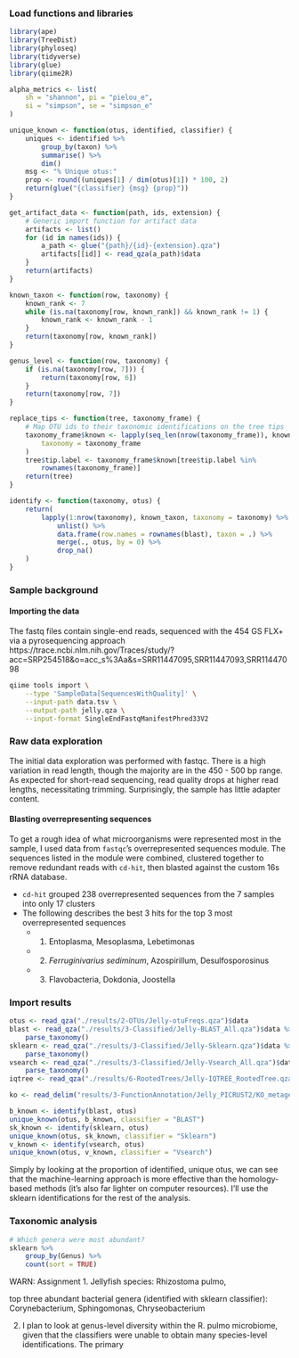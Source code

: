 ### Load functions and libraries
```r
library(ape)
library(TreeDist)
library(phyloseq)
library(tidyverse)
library(glue)
library(qiime2R)

alpha_metrics <- list(
    sh = "shannon", pi = "pielou_e",
    si = "simpson", se = "simpson_e"
)

unique_known <- function(otus, identified, classifier) {
    uniques <- identified %>%
        group_by(taxon) %>%
        summarise() %>%
        dim()
    msg <- "% Unique otus:"
    prop <- round((uniques[1] / dim(otus)[1]) * 100, 2)
    return(glue("{classifier} {msg} {prop}"))
}

get_artifact_data <- function(path, ids, extension) {
    # Generic import function for artifact data
    artifacts <- list()
    for (id in names(ids)) {
        a_path <- glue("{path}/{id}-{extension}.qza")
        artifacts[[id]] <- read_qza(a_path)$data
    }
    return(artifacts)
}

known_taxon <- function(row, taxonomy) {
    known_rank <- 7
    while (is.na(taxonomy[row, known_rank]) && known_rank != 1) {
        known_rank <- known_rank - 1
    }
    return(taxonomy[row, known_rank])
}

genus_level <- function(row, taxonomy) {
    if (is.na(taxonomy[row, 7])) {
        return(taxonomy[row, 6])
    }
    return(taxonomy[row, 7])
}

replace_tips <- function(tree, taxonomy_frame) {
    # Map OTU ids to their taxonomic identifications on the tree tips
    taxonomy_frame$known <- lapply(seq_len(nrow(taxonomy_frame)), known_taxon,
        taxonomy = taxonomy_frame
    )
    tree$tip.label <- taxonomy_frame$known[tree$tip.label %in%
        rownames(taxonomy_frame)]
    return(tree)
}

identify <- function(taxonomy, otus) {
    return(
        lapply(1:nrow(taxonomy), known_taxon, taxonomy = taxonomy) %>%
            unlist() %>%
            data.frame(row.names = rownames(blast), taxon = .) %>%
            merge(., otus, by = 0) %>%
            drop_na()
    )
}
```
### Sample background

#### Importing the data

The fastq files contain single-end reads, sequenced with the 454 GS FLX+ via a pyrosequencing approach
https://trace.ncbi.nlm.nih.gov/Traces/study/?acc=SRP254518&o=acc_s%3Aa&s=SRR11447095,SRR11447093,SRR11447098

```bash
qiime tools import \
    --type 'SampleData[SequencesWithQuality]' \
    --input-path data.tsv \
    --output-path jelly.qza \
    --input-format SingleEndFastqManifestPhred33V2
```
### Raw data exploration

The initial data exploration was performed with fastqc. There is a high variation in read length, though the majority are in the 450 - 500 bp range. As expected for short-read sequencing, read quality drops at higher read lengths, necessitating trimming. Surprisingly, the sample has little adapter content.

#### Blasting overrepresenting sequences

To get a rough idea of what microorganisms were represented most in the sample, I used data from `fastqc`'s overrepresented sequences module.
The sequences listed in the module were combined, clustered together to remove redundant reads with `cd-hit`, then blasted against the custom 16s rRNA database.

- `cd-hit` grouped 238 overrepresented sequences from the 7 samples into only 17 clusters
- The following describes the best 3 hits for the top 3 most overrepresented sequences
  - 1. Entoplasma, Mesoplasma, Lebetimonas
  - 2. _Ferruginivarius sediminum_, Azospirillum, Desulfosporosinus
  - 3. Flavobacteria, Dokdonia, Joostella

### Import results

```r
otus <- read_qza("./results/2-OTUs/Jelly-otuFreqs.qza")$data
blast <- read_qza("./results/3-Classified/Jelly-BLAST_All.qza")$data %>%
    parse_taxonomy()
sklearn <- read_qza("./results/3-Classified/Jelly-Sklearn.qza")$data %>%
    parse_taxonomy()
vsearch <- read_qza("./results/3-Classified/Jelly-Vsearch_All.qza")$data %>%
    parse_taxonomy()
iqtree <- read_qza("./results/6-RootedTrees/Jelly-IQTREE_RootedTree.qza")$data

ko <- read_delim("results/3-FunctionAnnotation/Jelly_PICRUST2/KO_metagenome_out//pred_metagenome_unstrat.tsv", delim = "\t")

b_known <- identify(blast, otus)
unique_known(otus, b_known, classifier = "BLAST")
sk_known <- identify(sklearn, otus)
unique_known(otus, sk_known, classifier = "Sklearn")
v_known <- identify(vsearch, otus)
unique_known(otus, v_known, classifier = "Vsearch")
```
Simply by looking at the proportion of identified, unique otus, we can see that the machine-learning approach is more effective than the homology-based methods (it's also far lighter on computer resources). I'll use the sklearn identifications for the rest of the analysis. 

### Taxonomic analysis
```r
# Which genera were most abundant?
sklearn %>%
    group_by(Genus) %>%
    count(sort = TRUE)
```

WARN: Assignment
1. Jellyfish species: Rhizostoma pulmo,

top three abundant bacterial genera (identified with sklearn classifier): Corynebacterium, Sphingomonas, Chryseobacterium


2. I plan to look at genus-level diversity within the R. pulmo microbiome, given that the classifiers were unable to obtain many species-level identifications. The primary
 

